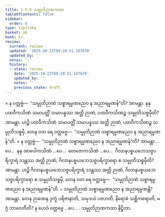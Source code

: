```yaml
---
title: 1.5.6 သမ္မုတိဉာဏကထာ
tableOfContents: false
sidebar:
  order: 6
type: tipitaka
basket: ab
book: kv
review:
  current: review
  updated: '2025-10-23T09:20:51.197670'
  updated_by: ''
  notes: ''
  history:
  - state: review
    date: '2025-10-23T09:20:51.197670'
    updated_by: ''
    notes: ''
    previous_state: draft
---
```



<ReviewStatus review={frontmatter.review} showDetails={true} />

<HypothesisAnnotation frontmatter={frontmatter} />

<DynamicBreadcrumb />

<Division number="434" book="kv" e="ch" v="32" p="233">

<Paragraph number="1506" book="kv">
× န ဝတ္တဗ္ဗံ—  “သမ္မုတိဉာဏံ သစ္စာရမ္မဏညေဝ န အညာရမ္မဏန်”တိ? အာမန္တာ. နနု ပထဝီကသိဏံ သမာပတ္တိံ သမာပန္နဿ အတ္ထိ ဉာဏံ, ပထဝီကသိဏဉ္စ သမ္မုတိသစ္စမှီတိ? အာမန္တာ. ဟဉ္စိ ပထဝီကသိဏံ သမာပတ္တိံ သမာပန္နဿ အတ္ထိ ဉာဏံ, ပထဝီကသိဏဉ္စ သမ္မုတိသစ္စမှိ, တေန ဝတ ရေ ဝတ္တဗ္ဗေ—  “သမ္မုတိဉာဏံ သစ္စာရမ္မဏညေဝ န အညာရမ္မဏန်”တိ.
</Paragraph>

<Paragraph number="1507" book="kv">
× န ဝတ္တဗ္ဗံ—  “သမ္မုတိဉာဏံ သစ္စာရမ္မဏညေဝ န အညာရမ္မဏန်”တိ? အာမန္တာ …ပေ…  နနု အာပေါကသိဏံ …ပေ…  တေဇောကသိဏံ …ပေ…  ဂိလာနပစ္စယဘေသဇ္ဇပရိက္ခာရံ ဒဒန္တဿ အတ္ထိ ဉာဏံ, ဂိလာနပစ္စယဘေသဇ္ဇပရိက္ခာရော စ သမ္မုတိသစ္စမှီတိ? အာမန္တာ. ဟဉ္စိ ဂိလာနပစ္စယဘေသဇ္ဇပရိက္ခာရံ ဒဒန္တဿ အတ္ထိ ဉာဏံ, ဂိလာနပစ္စယဘေသဇ္ဇပရိက္ခာရော စ သမ္မုတိသစ္စမှိ, တေန ဝတ ရေ ဝတ္တဗ္ဗေ—  “သမ္မုတိဉာဏံ သစ္စာရမ္မဏညေဝ န အညာရမ္မဏန်”တိ.
</Paragraph>

</Division>
<Division number="435" book="kv" e="ch" v="32" p="234">

<Paragraph number="1508" book="kv">
๐ သမ္မုတိဉာဏံ သစ္စာရမ္မဏညေဝ န အညာရမ္မဏန္တိ? အာမန္တာ. တေန ဉာဏေန ဒုက္ခံ ပရိဇာနာတိ, သမုဒယံ ပဇဟတိ, နိရောဓံ သစ္ဆိကရောတိ, မဂ္ဂံ ဘာဝေတီတိ? န ဟေဝံ ဝတ္တဗ္ဗေ …ပေ… .

</Paragraph>
</Division>

<Paragraph number="1509" type="center" book="kv">
သမ္မုတိဉာဏကထာ နိဋ္ဌိတာ.
</Paragraph>